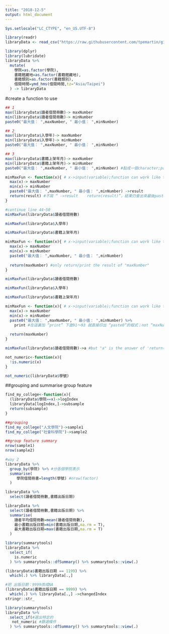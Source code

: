 ```yaml
---
title: "2018-12-5"
output: html_document
---
```

```r
Sys.setlocale("LC_CTYPE", "en_US.UTF-8")
```


```r
library(readr)
libraryData <- read_csv("https://raw.githubusercontent.com/tpemartin/github-data/master/library100_102.csv")
```

```r
library(dplyr)
library(lubridate)
libraryData %>%
  mutate(
    學院=as.factor(學院),
    書籍館藏地=as.factor(書籍館藏地),
    書籍類別=as.factor(書籍類別),
    借閱時間=ymd_hms(借閱時間,tz="Asia/Taipei")
  ) -> libraryData
```

#create a function to use
```r
## 1
max(libraryData$讀者借閱冊數)-> maxNumber
min(libraryData$讀者借閱冊數)-> minNumber
paste0("最大值： ",maxNumber, " 最小值： ",minNumber)

## 2
max(libraryData$入學年)-> maxNumber
min(libraryData$入學年)-> minNumber
paste0("最大值： ",maxNumber, " 最小值： ",minNumber)

## 3
max(libraryData$書籍上架年月)-> maxNumber
min(libraryData$書籍上架年月)-> minNumber
paste0("最大值： ",maxNumber, " 最小值： ",minNumber) #黏成一個character;paste0-do a simple job (paste-is more complicate on setting)
```

```r
minMaxFun <- function(x){ # x->input(variable);function can work like things
  max(x)-> maxNumber
  min(x)-> minNumber
  paste0("最大值： ",maxNumber, " 最小值： ",minNumber) ->result
  return(result) #不寫 “ ->result    return(result)”，結果仍會出來最後paste0的結果
}
```

```r
#continue line 44~50
minMaxFun(libraryData$讀者借閱冊數)

minMaxFun(libraryData$入學年)

minMaxFun(libraryData$書籍上架年月)
```

```r
minMaxFun <- function(x){ # x->input(variable);function can work like things
  max(x)-> maxNumber
  min(x)-> minNumber
  paste0("最大值： ",maxNumber, " 最小值： ",minNumber) 
  
  return(maxNumber) #only return/print the result of "maxNumber" 
}
```

```r
minMaxFun(libraryData$讀者借閱冊數)

minMaxFun(libraryData$入學年)

minMaxFun(libraryData$書籍上架年月)
```

```r
minMaxFun <- function(x){ # x->input(variable);function can work like things
  max(x)-> maxNumber
  min(x)-> minNumber
  paste0("最大值： ",maxNumber, " 最小值： ",minNumber) %>%
    print #在這裏加 “print” 下面91～93 就直接印出 “paste0”的程式；not “maxNumber”的值
  
  return(maxNumber)  
}
```

```r
minMaxFun(libraryData$讀者借閱冊數)->a #but "a" is the answer of 'return(maxNumber)'
```
```r
not_numeric<-function(x){
  !is.numeric(x)
}
```
```r
not_numeric(libraryData$學號)
```
##grouping and summarise group feature
```r
find_my_college<-function(x){
  (libraryData$學院==x)->logIndex
  libraryData[logIndex,]->subsample
  return(subsample)
}
```
```r
##grouping
find_my_college("人文學院")->sample1
find_my_college("社會科學院")->sample2

##group feature summary
nrow(sample1)
nrow(sample2)
```
```r
#way 2 
libraryData %>%
  group_by(學院) %>% #分各個學院表示 
  summarise(
     學院借閱冊書=length(學號) #nrow(factor)
  )
```



```r
libraryData %>%
  select(讀者借閱冊數,書籍出版日期) 
```
```r
libraryData %>%
  select(讀者借閱冊數,書籍出版日期) %>%
  summarise(
    讀者平均借閱冊數=mean(讀者借閱冊數),
    最小書籍出版日期=min(書籍出版日期,na.rm = T),
    最大書籍出版日期=max(書籍出版日期,na.rm = T)
  )
```

```r
library(summarytools)
libraryData %>%
  select_if(
    is.numeric
  ) %>% summarytools::dfSummary() %>% summarytools::view(.)
```

```r
(libraryData$書籍出版日期 == 1199) %>%
  which(.) %>% libraryData[.,]
```
```r
#把 出版日期：9999改成NA
(libraryData$書籍出版日期 == 9999) %>%
  which(.) %>% libraryData[.,] ->changedIndex
stringr::str_
```

```r
library(summarytools)
libraryData %>%
  select_if(#選出特定的
   not_numeric #篩選條件
  ) %>% summarytools::dfSummary() %>% summarytools::view(.)
```



